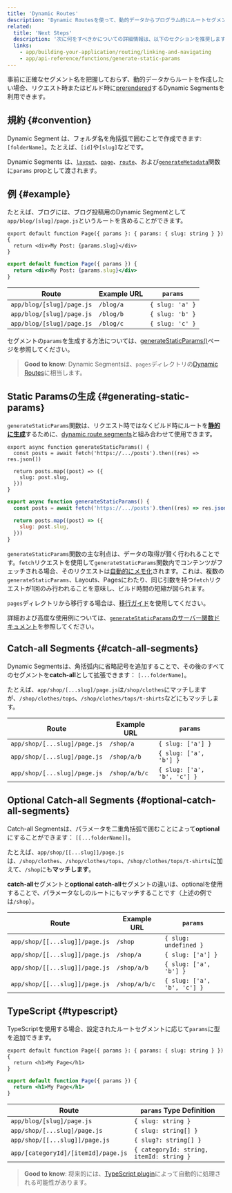 ```yaml
---
title: 'Dynamic Routes'
description: 'Dynamic Routesを使って、動的データからプログラム的にルートセグメントを生成できます。'
related:
  title: 'Next Steps'
  description: '次に何をすべきかについての詳細情報は、以下のセクションを推奨します'
  links:
    - app/building-your-application/routing/linking-and-navigating
    - app/api-reference/functions/generate-static-params
---
```


事前に正確なセグメント名を把握しておらず、動的データからルートを作成したい場合、リクエスト時またはビルド時に[prerendered](#generating-static-params)するDynamic Segmentsを利用できます。

## 規約 {#convention}

Dynamic Segment は、フォルダ名を角括弧で囲むことで作成できます: `[folderName]`。たとえば、`[id]`や`[slug]`などです。

Dynamic Segments は、[`layout`](/docs/app/api-reference/file-conventions/layout)、[`page`](/docs/app/api-reference/file-conventions/page)、[`route`](/docs/app/building-your-application/routing/route-handlers)、および[`generateMetadata`](/docs/app/api-reference/functions/generate-metadata#generatemetadata-function)関数に`params` propとして渡されます。

## 例 {#example}

たとえば、ブログには、ブログ投稿用のDynamic Segmentとして`app/blog/[slug]/page.js`というルートを含めることができます。

<Tabs>
<TabItem value="tsx" label="TypeScript">

```tsx title="app/blog/[slug]/page.tsx" switcher
export default function Page({ params }: { params: { slug: string } }) {
  return <div>My Post: {params.slug}</div>
}
```

</TabItem>
<TabItem value="jsx" label="JavaScript">

```jsx title="app/blog/[slug]/page.js" switcher
export default function Page({ params }) {
  return <div>My Post: {params.slug}</div>
}
```

</TabItem>
</Tabs>

| Route                     | Example URL | `params`        |
| ------------------------- | ----------- | --------------- |
| `app/blog/[slug]/page.js` | `/blog/a`   | `{ slug: 'a' }` |
| `app/blog/[slug]/page.js` | `/blog/b`   | `{ slug: 'b' }` |
| `app/blog/[slug]/page.js` | `/blog/c`   | `{ slug: 'c' }` |

セグメントの`params`を生成する方法については、[generateStaticParams()](#generating-static-params)ページを参照してください。

> **Good to know**: Dynamic Segmentsは、`pages`ディレクトリの[Dynamic Routes](https://nextjs.org/docs/canary/pages/building-your-application/routing/dynamic-routes)に相当します。

## Static Paramsの生成 {#generating-static-params}

`generateStaticParams`関数は、リクエスト時ではなくビルド時にルートを[**静的に生成**](/docs/app/building-your-application/rendering/server-components#static-rendering-default)するために、[dynamic route segments](/docs/app/building-your-application/routing/dynamic-routes)と組み合わせて使用できます。

<Tabs>
<TabItem value="tsx" label="TypeScript">

```tsx title="app/blog/[slug]/page.tsx" switcher
export async function generateStaticParams() {
  const posts = await fetch('https://.../posts').then((res) => res.json())

  return posts.map((post) => ({
    slug: post.slug,
  }))
}
```

</TabItem>
<TabItem value="jsx" label="JavaScript">

```jsx title="app/blog/[slug]/page.js" switcher
export async function generateStaticParams() {
  const posts = await fetch('https://.../posts').then((res) => res.json())

  return posts.map((post) => ({
    slug: post.slug,
  }))
}
```

</TabItem>
</Tabs>

`generateStaticParams`関数の主な利点は、データの取得が賢く行われることです。`fetch`リクエストを使用して`generateStaticParams`関数内でコンテンツがフェッチされる場合、そのリクエストは[自動的にメモ化](/docs/app/building-your-application/caching#request-memoization)されます。これは、複数の`generateStaticParams`、Layouts、Pagesにわたり、同じ引数を持つ`fetch`リクエストが1回のみ行われることを意味し、ビルド時間の短縮が図られます。

`pages`ディレクトリから移行する場合は、[移行ガイド](/docs/app/building-your-application/upgrading/app-router-migration#dynamic-paths-getstaticpaths)を使用してください。

詳細および高度な使用例については、[`generateStaticParams`のサーバー関数ドキュメント](/docs/app/api-reference/functions/generate-static-params)を参照してください。

## Catch-all Segments {#catch-all-segments}

Dynamic Segmentsは、角括弧内に省略記号を追加することで、その後のすべてのセグメントを**catch-all**として拡張できます： `[...folderName]`。

たとえば、`app/shop/[...slug]/page.js`は`/shop/clothes`にマッチしますが、`/shop/clothes/tops`、`/shop/clothes/tops/t-shirts`などにもマッチします。

| Route                        | Example URL   | `params`                    |
| ---------------------------- | ------------- | --------------------------- |
| `app/shop/[...slug]/page.js` | `/shop/a`     | `{ slug: ['a'] }`           |
| `app/shop/[...slug]/page.js` | `/shop/a/b`   | `{ slug: ['a', 'b'] }`      |
| `app/shop/[...slug]/page.js` | `/shop/a/b/c` | `{ slug: ['a', 'b', 'c'] }` |

## Optional Catch-all Segments {#optional-catch-all-segments}

Catch-all Segmentsは、パラメータを二重角括弧で囲むことによって**optional**にすることができます： `[[...folderName]]`。

たとえば、`app/shop/[[...slug]]/page.js`は、`/shop/clothes`、`/shop/clothes/tops`、`/shop/clothes/tops/t-shirts`に加えて、`/shop`にも**マッチします**。

**catch-all**セグメントと**optional catch-all**セグメントの違いは、optionalを使用することで、パラメータなしのルートにもマッチすることです（上述の例では`/shop`）。

| Route                          | Example URL   | `params`                    |
| ------------------------------ | ------------- | --------------------------- |
| `app/shop/[[...slug]]/page.js` | `/shop`       | `{ slug: undefined }`       |
| `app/shop/[[...slug]]/page.js` | `/shop/a`     | `{ slug: ['a'] }`           |
| `app/shop/[[...slug]]/page.js` | `/shop/a/b`   | `{ slug: ['a', 'b'] }`      |
| `app/shop/[[...slug]]/page.js` | `/shop/a/b/c` | `{ slug: ['a', 'b', 'c'] }` |

## TypeScript {#typescript}

TypeScriptを使用する場合、設定されたルートセグメントに応じて`params`に型を追加できます。

<Tabs>
<TabItem value="tsx" label="TypeScript">

```tsx title="app/blog/[slug]/page.tsx" switcher
export default function Page({ params }: { params: { slug: string } }) {
  return <h1>My Page</h1>
}
```

</TabItem>
<TabItem value="jsx" label="JavaScript">

```jsx title="app/blog/[slug]/page.js" switcher
export default function Page({ params }) {
  return <h1>My Page</h1>
}
```

</TabItem>
</Tabs>

| Route                               | `params` Type Definition                 |
| ----------------------------------- | ---------------------------------------- |
| `app/blog/[slug]/page.js`           | `{ slug: string }`                       |
| `app/shop/[...slug]/page.js`        | `{ slug: string[] }`                     |
| `app/shop/[[...slug]]/page.js`      | `{ slug?: string[] }`                    |
| `app/[categoryId]/[itemId]/page.js` | `{ categoryId: string, itemId: string }` |

> **Good to know**: 将来的には、[TypeScript plugin](/docs/app/building-your-application/configuring/typescript#typescript-plugin)によって自動的に処理される可能性があります。

